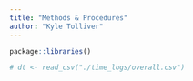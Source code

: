 ```yaml
---
title: "Methods & Procedures"
author: "Kyle Tolliver"
---
```


```r
package::libraries()

# dt <- read_csv("./time_logs/overall.csv")
```

<!-- What research did you have to do? What are the project specifications? What tasks were required to implement your project? How long did they take? How close were your time estimates? What resources were needed? What was your test plan to verify that it worked correctly? -->